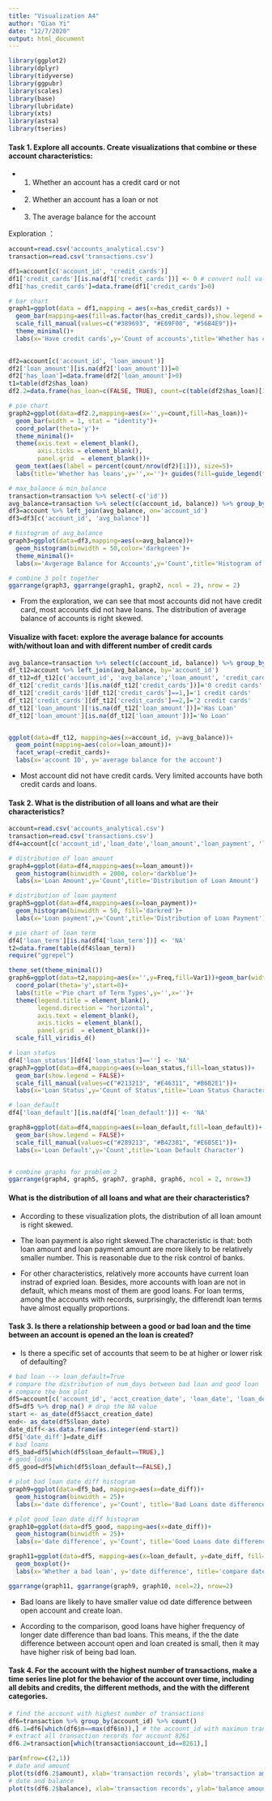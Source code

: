 ```yaml
---
title: "Visualization A4"
author: "Qian Yi"
date: "12/7/2020"
output: html_document
---
```


```r
library(ggplot2)
library(dplyr)
library(tidyverse)
library(ggpubr)
library(scales)
library(base)
library(lubridate)
library(xts)
library(astsa)
library(tseries)

```

#### Task 1. Explore all accounts. Create visualizations that combine or these account characteristics:

* (1) Whether an account has a credit card or not

* (2) Whether an account has a loan or not

* (3) The average balance for the account

Exploration ： 
```r
account=read.csv('accounts_analytical.csv')
transaction=read.csv('transactions.csv')

df1=account[c('account_id', 'credit_cards')]
df1['credit_cards'][is.na(df1['credit_cards'])] <- 0 # convert null value into 0 
df1['has_credit_cards']=data.frame(df1['credit_cards']>0)

# bar chart 
graph1=ggplot(data = df1,mapping = aes(x=has_credit_cards)) +
  geom_bar(mapping=aes(fill=as.factor(has_credit_cards)),show.legend = FALSE)+
  scale_fill_manual(values=c("#389693", "#E69F00", "#56B4E9"))+
  theme_minimal()+
  labs(x='Have credit cards',y='Count of accounts',title='Whether has credit cards')
  

df2=account[c('account_id', 'loan_amount')]
df2['loan_amount'][is.na(df2['loan_amount'])]=0 
df2['has_loan']=data.frame(df2['loan_amount']>0)
t1=table(df2$has_loan)
df2.2=data.frame(has_loan=c(FALSE, TRUE), count=c(table(df2$has_loan)[1],table(df2$has_loan)[2]))

# pie chart 
graph2=ggplot(data=df2.2,mapping=aes(x='',y=count,fill=has_loan))+
  geom_bar(width = 1, stat = "identity")+
  coord_polar(theta='y')+
  theme_minimal()+
  theme(axis.text = element_blank(),
        axis.ticks = element_blank(),
        panel.grid  = element_blank())+
  geom_text(aes(label = percent(count/nrow(df2)[1])), size=5)+
  labs(title='Whether has loans',y='',x='')+ guides(fill=guide_legend(title="Whether has loan"))

# max_balance & min_balance 
transaction=transaction %>% select(-c('id'))
avg_balance=transaction %>% select(c(account_id, balance)) %>% group_by(account_id) %>% summarise(avg_balance=mean(balance))
df3=account %>% left_join(avg_balance, on='account_id')
df3=df3[c('account_id', 'avg_balance')]

# histogram of avg_balance 
graph3=ggplot(data=df3,mapping=aes(x=avg_balance))+
  geom_histogram(binwidth = 50,color='darkgreen')+
  theme_minimal()+
  labs(x='Avgerage Balance for Accounts',y='Count',title='Histogram of the Average Balance for Accounts')

# combine 3 polt together 
ggarrange(graph3, ggarrange(graph1, graph2, ncol = 2), nrow = 2)
```

* From the exploration, we can see that most accounts did not have credit card, most accounts did not have loans. The distribution of average balance of accounts is right skewed. 

#### Visualize with facet: explore the average balance for accounts with/without loan and with different number of credit cards 
```r
avg_balance=transaction %>% select(c(account_id, balance)) %>% group_by(account_id) %>% summarise(avg_balance=mean(balance))
df_t12=account %>% left_join(avg_balance, by='account_id')
df_t12=df_t12[c('account_id', 'avg_balance','loan_amount', 'credit_cards')]
df_t12['credit_cards'][is.na(df_t12['credit_cards'])]='0 credit cards'
df_t12['credit_cards'][df_t12['credit_cards']==1,]='1 credit cards'
df_t12['credit_cards'][df_t12['credit_cards']==2,]='2 credit cards'
df_t12['loan_amount'][!is.na(df_t12['loan_amount'])]='Has Loan'
df_t12['loan_amount'][is.na(df_t12['loan_amount'])]='No Loan'


ggplot(data=df_t12, mapping=aes(x=account_id, y=avg_balance))+
  geom_point(mapping=aes(color=loan_amount))+
  facet_wrap(~credit_cards)+
  labs(x='account ID', y='average balance for the account')
```

* Most account did not have credit cards. Very limited accounts have both credit cards and loans. 

#### Task 2. What is the distribution of all loans and what are their characteristics?

```r
account=read.csv('accounts_analytical.csv')
transaction=read.csv('transactions.csv')
df4=account[c('account_id','loan_date','loan_amount','loan_payment', 'loan_term','loan_status','loan_default')]

# distribution of loan amount
graph4=ggplot(data=df4,mapping=aes(x=loan_amount))+
  geom_histogram(binwidth = 2000, color='darkblue')+
  labs(x='Loan Amount',y='Count',title='Distribution of Loan Amount')

# distribution of loan payment
graph5=ggplot(data=df4,mapping=aes(x=loan_payment))+
  geom_histogram(binwidth = 50, fill='darkred')+
  labs(x='Loan payment',y='Count',title='Distribution of Loan Payment')

# pie chart of loan term 
df4['loan_term'][is.na(df4['loan_term'])] <- 'NA'
t2=data.frame(table(df4$loan_term))
require("ggrepel")

theme_set(theme_minimal())
graph6=ggplot(data=t2,mapping=aes(x='',y=Freq,fill=Var1))+geom_bar(width=1, stat='identity')+
  coord_polar(theta='y',start=0)+
  labs(title ='Pie chart of Term Types',y='',x='')+
  theme(legend.title = element_blank(), 
        legend.direction = "horizontal",
        axis.text = element_blank(),
        axis.ticks = element_blank(),
        panel.grid  = element_blank())+
  scale_fill_viridis_d()

# loan status 
df4['loan_status'][df4['loan_status']==''] <- 'NA'
graph7=ggplot(data=df4,mapping=aes(x=loan_status,fill=loan_status))+
  geom_bar(show.legend = FALSE)+
  scale_fill_manual(values=c("#213213", "#E46311", "#B6B2E1"))+
  labs(x='Loan Status',y='Count of Status',title='Loan Status Character',size=1)

# loan_default 
df4['loan_default'][is.na(df4['loan_default'])] <- 'NA'

graph8=ggplot(data=df4,mapping=aes(x=loan_default,fill=loan_default))+
  geom_bar(show.legend = FALSE)+
  scale_fill_manual(values=c("#289213", "#B42381", "#E6B5E1"))+
  labs(x='Loan Default',y='Count',title='Loan Default Character')


# combine graphs for problem 2 
ggarrange(graph4, graph5, graph7, graph8, graph6, ncol = 2, nrow=3)

```

#### What is the distribution of all loans and what are their characteristics?

* According to these visualization plots, the distribution of all loan amount is right skewed. 

* The loan payment is also right skewed.The characteristic is that: both loan amount and loan payment amount are more likely to be relatively smaller number. This is reasonable due to the risk control of banks. 

* For other characteristics, relatively more accounts have current loan instrad of expried loan. Besides, more accounts with loan are not in default, which means most of them are good loans. For loan terms, among the accounts with records, surprisingly, the differendt loan terms have almost equally proportions. 

#### Task 3. Is there a relationship between a good or bad loan and the time between an account is opened an the loan is created? 

* Is there a specific set of accounts that seem to be at higher or lower risk of defaulting?
```r
# bad loan --> loan_default=True 
# compare the distribution of num_days between bad loan and good loan 
# compare the box plot 
df5=account[c('account_id', 'acct_creation_date', 'loan_date', 'loan_default')]
df5=df5 %>% drop_na() # drop the NA value 
start <- as_date(df5$acct_creation_date)
end<- as_date(df5$loan_date)
date_diff<-as.data.frame(as.integer(end-start))
df5['date_diff']=date_diff
# bad loans 
df5_bad=df5[which(df5$loan_default==TRUE),]
# good loans 
df5_good=df5[which(df5$loan_default==FALSE),]
```

```r
# plot bad loan date diff histogram 
graph9=ggplot(data=df5_bad, mapping=aes(x=date_diff))+
  geom_histogram(binwidth = 25)+
  labs(x='date difference', y='Count', title='Bad Loans date difference distribution')

# plot good loan date diff histogram 
graph10=ggplot(data=df5_good, mapping=aes(x=date_diff))+
  geom_histogram(binwidth = 25)+
  labs(x='date difference', y='Count', title='Good Loans date difference distribution')

graph11=ggplot(data=df5, mapping=aes(x=loan_default, y=date_diff, fill=loan_default))+
  geom_boxplot()+
  labs(x='Whether a bad loan', y='date difference', title='compare date difference between bad and good loans')

ggarrange(graph11, ggarrange(graph9, graph10, ncol=2), nrow=2)
```

* Bad loans are likely to have smaller value od date difference between open account and create loan. 

* According to the comparison, good loans have higher frequency of longer date difference than bad loans. This means, if the the date difference between account open and loan created is small, then it may have higher risk of being bad loan. 

#### Task 4. For the account with the highest number of transactions, make a time series line plot for the behavior of the account over time, including all debits and credits, the different methods, and the with the different categories.

```r
# find the account with highest number of transactions 
df6=transaction %>% group_by(account_id) %>% count()
df6.1=df6[which(df6$n==max(df6$n)),] # the account_id with maximun transactions(675) is account_id=8261
# extract all transaction records for account 8261
df6.2=transaction[which(transaction$account_id==8261),]
```


```r
par(mfrow=c(2,1))
# date and amount 
plot(ts(df6.2$amount), xlab='transaction records', ylab='transaction amount')
# date and balance 
plot(ts(df6.2$balance), xlab='transaction records', ylab='balance amount')

```

